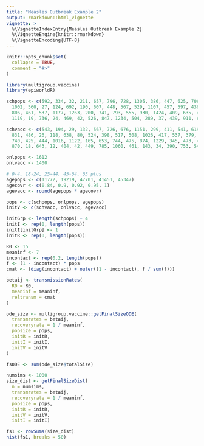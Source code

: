 ```yaml
---
title: "Measles Outbreak Example 2"
output: rmarkdown::html_vignette
vignette: >
  %\VignetteIndexEntry{Measles Outbreak Example 2}
  %\VignetteEngine{knitr::rmarkdown}
  %\VignetteEncoding{UTF-8}
---
```


```r
knitr::opts_chunk$set(
  collapse = TRUE,
  comment = "#>"
)
```

```r
library(multigroup.vaccine)
library(epiworldR)
```

```r
schpops <- c(592, 334, 32, 211, 657, 796, 728, 1305, 386, 447, 625, 706, 306, 27,
  1002, 560, 27, 124, 692, 190, 607, 448, 567, 529, 1107, 457, 597, 438, 420, 690,
  806, 461, 537, 1177, 1263, 200, 741, 793, 555, 930, 1424, 409, 635, 486, 408,
  1119, 19, 736, 24, 469, 42, 526, 847, 1234, 504, 289, 37, 439, 911, 618, 432, 546)

schvacc <- c(543, 194, 29, 132, 567, 726, 676, 1151, 299, 411, 541, 619, 291, 19,
  831, 486, 26, 118, 638, 80, 524, 398, 517, 508, 1026, 417, 537, 379, 372, 600,
  740, 425, 444, 1016, 1122, 165, 653, 744, 475, 874, 1229, 345, 473, 424, 318,
  870, 18, 643, 12, 404, 42, 449, 785, 1060, 461, 143, 34, 390, 753, 547, 360, 471)

onlpops <- 1612
onlvacc <- 1400

# 0-4, 18-24, 25-44, 45-64, 65 plus
agepops <- c(11772, 19219, 47701, 41451, 45347)
agecovr <- c(0.84, 0.9, 0.92, 0.95, 1)
agevacc <- round(agepops * agecovr)

pops <- c(schpops, onlpops, agepops)
initV <- c(schvacc, onlvacc, agevacc)

initGrp <- length(schpops) + 4
initI <- rep(0, length(pops))
initI[initGrp] <- 1
initR <- rep(0, length(pops))

R0 <- 15
meaninf <- 7
incontact <- rep(0.2, length(pops))
f <- (1 - incontact) * pops
cmat <- (diag(incontact) + outer((1 - incontact), f / sum(f)))

betaij <- transmissionRates(
  R0 = R0,
  meaninf = meaninf,
  reltransm = cmat
)

ode_size <- multigroup.vaccine::getFinalSizeODE(
  transmrates = betaij,
  recoveryrate = 1 / meaninf,
  popsize = pops,
  initR = initR,
  initI = initI,
  initV = initV
)

fsODE <- sum(ode_size$totalSize)
```

```r
numsims <- 1000
size_dist <- getFinalSizeDist(
  n = numsims,
  transmrates = betaij,
  recoveryrate = 1 / meaninf,
  popsize = pops,
  initR = initR,
  initV = initV,
  initI = initI)

fs1 <- rowSums(size_dist)
hist(fs1, breaks = 50)
```
